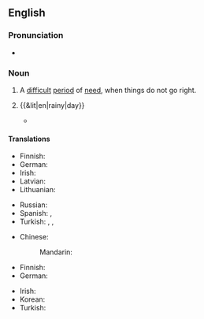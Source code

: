 ==English==

===Pronunciation===
* {{audio|en|En-au-rainy day.ogg|Audio (AU)}}

===Noun===
{{en-noun}}

# {{lb|en|idiomatic}} A [[difficult]] [[period]] of [[need]], when things do not go right.
#: {{ux|en|I've kept some money in the bank for a '''rainy day'''.}}
# {{&lit|en|rainy|day}}
#: {{ux|en|'''Rainy days''' and Mondays always get me down.}}
#* {{quote-journal|en|date=2021 January 13|author=Christian Wolmar|title=Read all about London's Cathedrals of Steam|journal=RAIL, issue 922|page=62|text=My '''rainy-day''' tour in April during the first lockdown was, in fact, a homage to Sir John Betjeman - the poet and railway campaigner whose statue can be found on the upper concourse of St Pancras station.}}

====Translations====
{{trans-top|difficult period of need}}
* Finnish: {{t|fi|[[paha]] [[päivä]]}} {{q|but see {{m|fi|pahan päivän varalle}}}}
* German: {{t|de|schlechte Zeiten|f-p}}
* Irish: {{t|ga|cos thinn|f}}
* Latvian: {{t|lv|nebalta diena}}
* Lithuanian: {{t|lt|juoda diena|f}}
{{trans-mid}}
* Russian: {{t+|ru|чёрный день|m}} {{qualifier|black day}}
* Spanish: {{t+|es|vacas flacas}}, {{t|es|cuando vienen mal dadas}}
* Turkish: {{t|tr|zor gün}}, {{t|tr|kötü gün}}, {{t+|tr|kara gün}}
{{trans-bottom}}

{{trans-top|literal usage}}
* Chinese:
*: Mandarin: {{t+|cmn|雨天|tr=yǔtiān}}
* Finnish: {{t|fi|sadepäivä}}
* German: {{t+|de|Regentag|m}}
{{trans-mid}}
* Irish: {{t|ga|lá báistí|m}}
* Korean: {{t|ko|비오는 날}}
* Turkish: {{t|tr|yağmurlu gün}}
{{trans-bottom}}